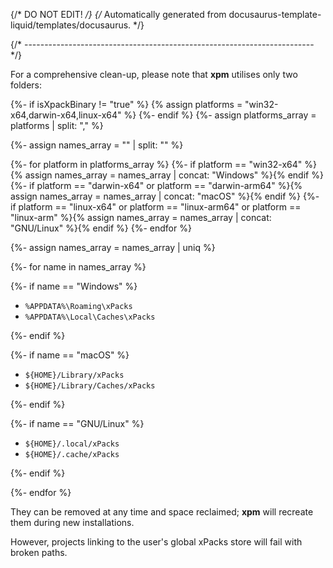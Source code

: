 {/* DO NOT EDIT! */}
{/* Automatically generated from docusaurus-template-liquid/templates/docusaurus. */}


{/* ------------------------------------------------------------------------ */}

For a comprehensive clean-up, please note that **xpm** utilises only two folders:

{%- if isXpackBinary != "true" %}
{% assign platforms = "win32-x64,darwin-x64,linux-x64" %}
{%- endif %}
{%- assign platforms_array = platforms | split: "," %}

{%- assign names_array = "" | split: "" %}

{%- for platform in platforms_array %}
{%- if platform == "win32-x64" %}{% assign names_array = names_array | concat: "Windows" %}{% endif %}
{%- if platform == "darwin-x64" or platform == "darwin-arm64" %}{% assign names_array = names_array | concat: "macOS" %}{% endif %}
{%- if platform == "linux-x64" or platform == "linux-arm64" or platform == "linux-arm" %}{% assign names_array = names_array | concat: "GNU/Linux" %}{% endif %}
{%- endfor %}

{%- assign names_array = names_array | uniq %}

<Tabs groupId="operating-systems">

{%- for name in names_array %}

{%- if name == "Windows" %}

<TabItem value="windows" label="Windows" default>

- `%APPDATA%\Roaming\xPacks`
- `%APPDATA%\Local\Caches\xPacks`

</TabItem>

{%- endif %}

{%- if name == "macOS" %}

<TabItem value="macos" label="macOS">

- `${HOME}/Library/xPacks`
- `${HOME}/Library/Caches/xPacks`

</TabItem>

{%- endif %}

{%- if name == "GNU/Linux" %}

<TabItem value="linux" label="GNU/Linux">

- `${HOME}/.local/xPacks`
- `${HOME}/.cache/xPacks`

</TabItem>

{%- endif %}

{%- endfor %}

</Tabs>

They can be removed at any time and space reclaimed;
**xpm** will recreate them during new installations.

However, projects linking to the user's global xPacks store will fail with
broken paths.
